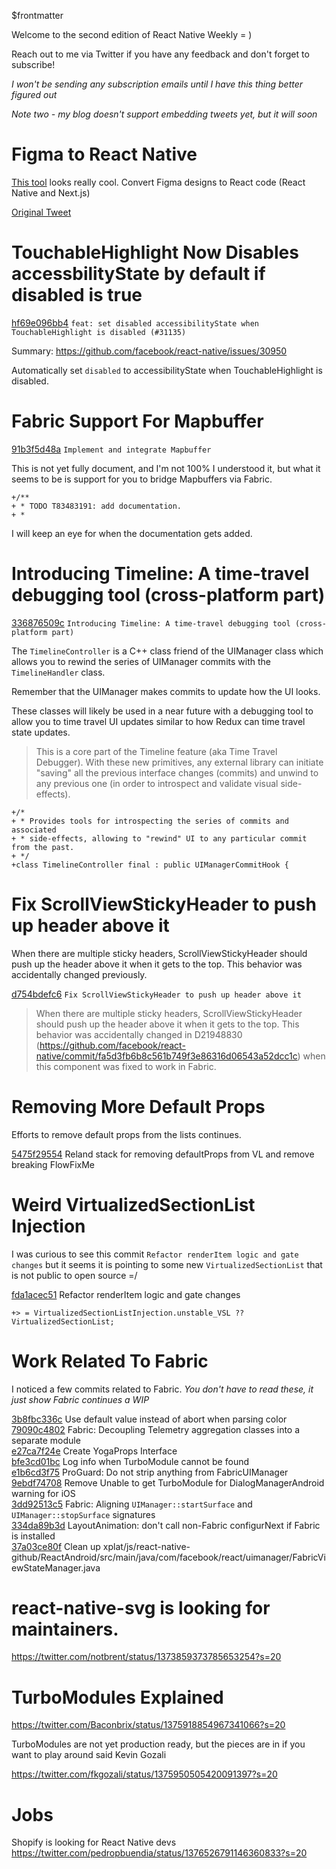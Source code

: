 $frontmatter

Welcome to the second edition of React Native Weekly = ) 

Reach out to me via Twitter if you have any feedback and don't forget to subscribe!

_I won't be sending any subscription emails until I have this thing better figured out_

_Note two - my blog doesn't support embedding tweets yet, but it will soon_


# Figma to React Native 

[This tool](https://figma-to-react.vercel.app) looks really cool. Convert Figma designs to React code (React Native and Next.js)

[Original Tweet](https://twitter.com/tomsoderlund/status/1375826499438264324?s=20)


# TouchableHighlight Now Disables accessbilityState by default if disabled is true

[hf69e096bb4](https://github.com/facebook/react-native/commit/f69e096bb4) `feat: set disabled accessibilityState when TouchableHighlight is disabled (#31135)`

Summary:
https://github.com/facebook/react-native/issues/30950

Automatically set `disabled` to accessibilityState when TouchableHighlight is disabled.


# Fabric Support For Mapbuffer

[91b3f5d48a](https://github.com/facebook/react-native/commit/91b3f5d48a) `Implement and integrate Mapbuffer`

This is not yet fully document, and I'm not 100% I understood it, but what it seems to be is support for you to bridge Mapbuffers via Fabric.

```
+/**
+ * TODO T83483191: add documentation.
+ *
```

I will keep an eye for when the documentation gets added.



# Introducing Timeline: A time-travel debugging tool (cross-platform part)

[336876509c](https://github.com/facebook/react-native/commit/336876509c) `Introducing Timeline: A time-travel debugging tool (cross-platform part)`

The `TimelineController` is a C++ class friend of the UIManager class which allows you to rewind the series of UIManager commits with the `TimelineHandler` class.

Remember that the UIManager makes commits to update how the UI looks.

These classes will likely be used in a near future with a debugging tool to allow you to time travel UI updates similar to how Redux can time travel state updates.


> This is a core part of the Timeline feature (aka Time Travel Debugger). With these new primitives, any external library can initiate "saving" all the previous interface changes (commits) and unwind to any previous one (in order to introspect and validate visual side-effects).

```
+/*
+ * Provides tools for introspecting the series of commits and associated
+ * side-effects, allowing to "rewind" UI to any particular commit from the past.
+ */
+class TimelineController final : public UIManagerCommitHook {
```  

# Fix ScrollViewStickyHeader to push up header above it

When there are multiple sticky headers, ScrollViewStickyHeader should push up the header above it when it gets to the top.  This behavior was accidentally changed previously.

[d754bdefc6](https://github.com/facebook/react-native/commit/d754bdefc6) `Fix ScrollViewStickyHeader to push up header above it`

> When there are multiple sticky headers, ScrollViewStickyHeader should push up the header above it when it gets to the top.  This behavior was accidentally changed in D21948830 (https://github.com/facebook/react-native/commit/fa5d3fb6b8c561b749f3e86316d06543a52dcc1c) when this component was fixed to work in Fabric.


# Removing More Default Props

Efforts to remove default props from the lists continues.

[5475f29554](https://github.com/facebook/react-native/commit/5475f29554) Reland stack for removing defaultProps from VL and remove breaking FlowFixMe


# Weird VirtualizedSectionList Injection

I was curious to see this commit `Refactor renderItem logic and gate changes` but it seems it is pointing to some new `VirtualizedSectionList` that is not public to open source =/

[fda1acec51](https://github.com/facebook/react-native/commit/fda1acec51) Refactor renderItem logic and gate changes

```
+> = VirtualizedSectionListInjection.unstable_VSL ?? VirtualizedSectionList;
```

# Work Related To Fabric

I noticed a few commits related to Fabric. _You don't have to read these, it just show Fabric continues a WIP_

[3b8fbc336c](https://github.com/facebook/react-native/commit/3b8fbc336c) Use default value instead of abort when parsing color  
[79090c4802](https://github.com/facebook/react-native/commit/79090c4802) Fabric: Decoupling Telemetry aggregation classes into a separate module  
[e27ca7f24e](https://github.com/facebook/react-native/commit/e27ca7f24e) Create YogaProps Interface  
[bfe3cd01bc](https://github.com/facebook/react-native/commit/bfe3cd01bc) Log info when TurboModule cannot be found  
[e1b6cd3f75](https://github.com/facebook/react-native/commit/e1b6cd3f75) ProGuard: Do not strip anything from FabricUIManager  
[9ebdf74708](https://github.com/facebook/react-native/commit/9ebdf74708) Remove Unable to get TurboModule for DialogManagerAndroid warning for iOS  
[3dd92513c5](https://github.com/facebook/react-native/commit/3dd92513c5) Fabric: Aligning `UIManager::startSurface` and `UIManager::stopSurface` signatures  
[334da89b3d](https://github.com/facebook/react-native/commit/334da89b3d) LayoutAnimation: don't call non-Fabric configurNext if Fabric is installed   
[37a03ce80f](https://github.com/facebook/react-native/commit/37a03ce80f) Clean up xplat/js/react-native-github/ReactAndroid/src/main/java/com/facebook/react/uimanager/FabricViewStateManager.java  



# react-native-svg is looking for maintainers. 

https://twitter.com/notbrent/status/1373859373785653254?s=20

# TurboModules Explained 

https://twitter.com/Baconbrix/status/1375918854967341066?s=20

TurboModules are not yet production ready, but the pieces are in if you want to play around said Kevin Gozali

https://twitter.com/fkgozali/status/1375950505420091397?s=20

# Jobs

Shopify is looking for React Native devs https://twitter.com/pedropbuendia/status/1376526791146360833?s=20


